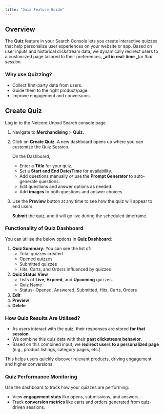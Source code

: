 ```yaml
---
title: "Quiz Feature Guide"
---
```


## Overview

The **Quiz** feature in your Search Console lets you create interactive quizzes that help personalize user experiences on your website or app. Based on user inputs and historical clickstream data, we dynamically redirect users to a customized page tailored to their preferences, **\_all in real-time \_**_for that session._

### Why use Quizzing?

- Collect first-party data from users.
- Guide them to the right product/page.
- Improve engagement and conversions.

## Create Quiz

Log in to the Netcore Unbxd Search console page.

1. Navigate to **Merchandising** \> **Quiz.**
2. Click on **Create Quiz**. A new dashboard opens up where you can customize the Quiz Session.

   On the Dashboard,
   - Enter a **Title** for your quiz.
   - Set a **Start and End Date/Time** for availability.
   - Add questions manually _or_ use the **Prompt Generator** to auto-generate questions.
   - Edit questions and answer options as needed.
   - Add **images** to both questions and answer choices.
3. Use the **Preview** button at any time to see how the quiz will appear to end users.

   **Submit** the quiz, and it will go live during the scheduled timeframe.

### Functionality of Quiz Dashboard

You can utilise the below options in **Quiz Dashboard**:

1. **Quiz Summary**: You can see the list of:
   - Total quizzes created
   - Opened quizzes
   - Submitted quizzes
   - Hits, Carts, and Orders influenced by quizzes
2. **Quiz Status View**
   - Lists of **Live**, **Expired**, and **Upcoming** quizzes.
   - Quiz Name
   - Status- Opened, Answered, Submitted, Hits, Carts, Orders
3. **Edit**
4. **Preview**
5. **Delete**

### How Quiz Results Are Utilised?

- As users interact with the quiz, their responses are stored **for that session**.
- We combine this quiz data with their **past clickstream behavior**.
- Based on this combined input, we **redirect users to a personalized page** (e.g., product listings, category pages, etc.).

This helps users quickly discover relevant products, driving engagement and higher conversions.

### **Quiz Performance Monitoring**

Use the dashboard to track how your quizzes are performing:

- View **engagement stats** like opens, submissions, and answers.
- Track **conversion metrics** like carts and orders generated from quiz-driven sessions.